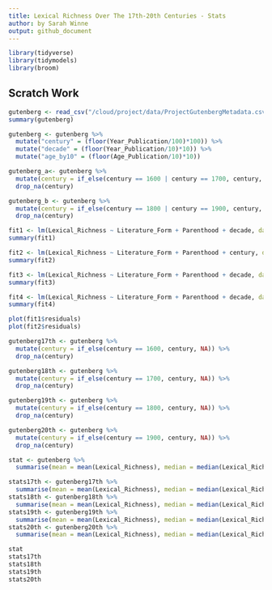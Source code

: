 ```yaml
---
title: Lexical Richness Over The 17th-20th Centuries - Stats
author: by Sarah Winne
output: github_document
---
```


```r
library(tidyverse)
library(tidymodels)
library(broom)
```

## Scratch Work

```r
gutenberg <- read_csv("/cloud/project/data/ProjectGutenbergMetadata.csv")
summary(gutenberg)
```

```r
gutenberg <- gutenberg %>%
  mutate("century" = (floor(Year_Publication/100)*100)) %>%
  mutate("decade" = (floor(Year_Publication/10)*10)) %>%
  mutate("age_by10" = (floor(Age_Publication/10)*10))
```

```r
gutenberg_a<- gutenberg %>%
  mutate(century = if_else(century == 1600 | century == 1700, century, NA)) %>%
  drop_na(century)
```

```r
gutenberg_b <- gutenberg %>%
  mutate(century = if_else(century == 1800 | century == 1900, century, NA)) %>%
  drop_na(century)
```

``` r
fit1 <- lm(Lexical_Richness ~ Literature_Form + Parenthood + decade, data = gutenberg)
summary(fit1)
```

``` r
fit2 <- lm(Lexical_Richness ~ Literature_Form + Parenthood + century, data = gutenberg)
summary(fit2)
```

``` r
fit3 <- lm(Lexical_Richness ~ Literature_Form + Parenthood + decade, data = gutenberg_a)
summary(fit3)
```

``` r
fit4 <- lm(Lexical_Richness ~ Literature_Form + Parenthood + decade, data = gutenberg_b)
summary(fit4)
```

``` r
plot(fit1$residuals)
plot(fit2$residuals)
```

```r
gutenberg17th <- gutenberg %>%
  mutate(century = if_else(century == 1600, century, NA)) %>%
  drop_na(century)
```

```r
gutenberg18th <- gutenberg %>%
  mutate(century = if_else(century == 1700, century, NA)) %>%
  drop_na(century)
```

```r
gutenberg19th <- gutenberg %>%
  mutate(century = if_else(century == 1800, century, NA)) %>%
  drop_na(century)
```

```r
gutenberg20th <- gutenberg %>%
  mutate(century = if_else(century == 1900, century, NA)) %>%
  drop_na(century)
```

```r
stat <- gutenberg %>%
  summarise(mean = mean(Lexical_Richness), median = median(Lexical_Richness)) 
```

```r
stats17th <- gutenberg17th %>%
  summarise(mean = mean(Lexical_Richness), median = median(Lexical_Richness)) 
stats18th <- gutenberg18th %>%
  summarise(mean = mean(Lexical_Richness), median = median(Lexical_Richness)) 
stats19th <- gutenberg19th %>%
  summarise(mean = mean(Lexical_Richness), median = median(Lexical_Richness)) 
stats20th <- gutenberg20th %>%
  summarise(mean = mean(Lexical_Richness), median = median(Lexical_Richness)) 
```

```r
stat
stats17th
stats18th
stats19th
stats20th
```
